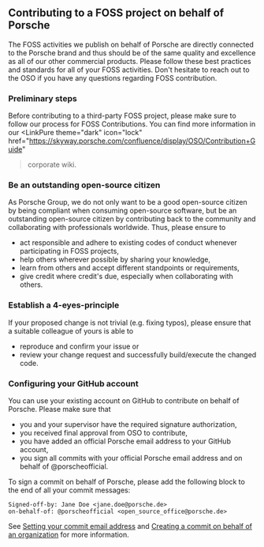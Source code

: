 
## Contributing to a FOSS project on behalf of Porsche

<InlineNotification theme="dark" dismissButton={false}>
  The FOSS activities we publish on behalf of Porsche are directly connected to the
  Porsche brand and thus should be of the same quality and excellence as all of our
  other commercial products. Please follow these best practices and standards for
  all of your FOSS activities. Don't hesitate to reach out to the OSO if you have
  any questions regarding FOSS contribution.
</InlineNotification>

### Preliminary steps

Before contributing to a third-party FOSS project, please make sure to
follow our process for FOSS Contributions. You can find more information in our
<LinkPure
  theme="dark"
  icon="lock"
  href="https://skyway.porsche.com/confluence/display/OSO/Contribution+Guide"
>corporate wiki.</LinkPure>

### Be an outstanding open-source citizen

As Porsche Group, we do not only want to be a good open-source citizen by being
compliant when consuming open-source software, but be an outstanding open-source
citizen by contributing back to the community and collaborating with
professionals worldwide. Thus, please ensure to

- act responsible and adhere to existing codes of conduct whenever participating
  in FOSS projects,
- help others wherever possible by sharing your knowledge,
- learn from others and accept different standpoints or requirements,
- give credit where credit's due, especially when collaborating with others.

### Establish a 4-eyes-principle

If your proposed change is not trivial (e.g. fixing typos), please ensure that a
suitable colleague of yours is able to

- reproduce and confirm your issue or
- review your change request and successfully build/execute the changed code.

### Configuring your GitHub account

You can use your existing account on GitHub to contribute on behalf of Porsche.
Please make sure that

- you and your supervisor have the required signature authorization,
- you received final approval from OSO to contribute,
- you have added an official Porsche email address to your GitHub account,
- you sign all commits with your official Porsche email address and on behalf of
  @porscheofficial.

To sign a commit on behalf of Porsche, please add the following block to the end
of all your commit messages:

```
Signed-off-by: Jane Doe <jane.doe@porsche.de>
on-behalf-of: @porscheofficial <open_source_office@porsche.de>
```

See [Setting your commit email
address](https://docs.github.com/en/account-and-profile/setting-up-and-managing-your-personal-account-on-github/managing-email-preferences/setting-your-commit-email-address)
and [Creating a commit on behalf of an
organization](https://docs.github.com/en/pull-requests/committing-changes-to-your-project/creating-and-editing-commits/creating-a-commit-on-behalf-of-an-organization)
for more information.
